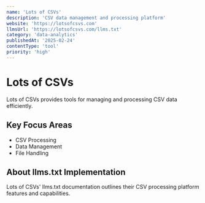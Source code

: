 ```yaml
---
name: 'Lots of CSVs'
description: 'CSV data management and processing platform'
website: 'https://lotsofcsvs.com'
llmsUrl: 'https://lotsofcsvs.com/llms.txt'
category: 'data-analytics'
publishedAt: '2025-02-24'
contentType: 'tool'
priority: 'high'
---
```


# Lots of CSVs

Lots of CSVs provides tools for managing and processing CSV data efficiently.

## Key Focus Areas

- CSV Processing
- Data Management
- File Handling

## About llms.txt Implementation

Lots of CSVs' llms.txt documentation outlines their CSV processing platform features and capabilities.
